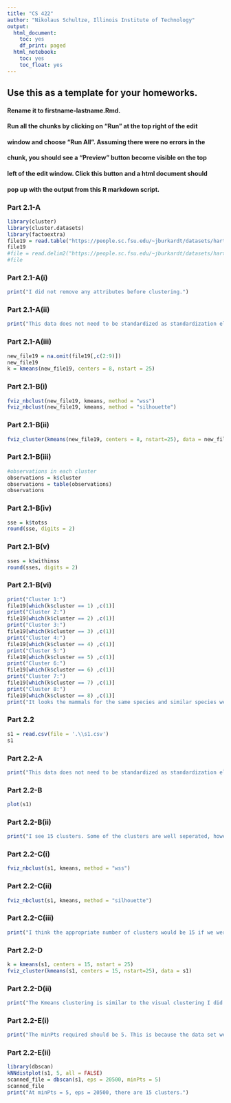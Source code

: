 ```yaml
---
title: "CS 422"
author: "Nikolaus Schultze, Illinois Institute of Technology"
output:
  html_document:
    toc: yes
    df_print: paged
  html_notebook:
    toc: yes
    toc_float: yes
---
```


<!-- More information in R Markdown can be found at:
1. https://www.ssc.wisc.edu/sscc/pubs/RFR/RFR_RMarkdown.html  This is 
   the place to start since it is a short tutorial.
2. https://rmarkdown.rstudio.com/index.html This contains a longer 
   tutorial.  Take a look at the cheatsheet in 
   https://rmarkdown.rstudio.com/lesson-15.html, it is a concise 
   reference of R Markdown on two pages.
<-->

## Use this as a template for your homeworks.
#### Rename it to firstname-lastname.Rmd.
#### Run all the chunks by clicking on "Run" at the top right of the edit 
#### window and choose "Run All".  Assuming there were no errors in the
#### chunk, you should see a "Preview" button become visible on the top
#### left of the edit window.  Click this button and a html document should
#### pop up with the output from this R markdown script.

### Part 2.1-A
```r
library(cluster)
library(cluster.datasets)
library(factoextra)
file19 = read.table("https://people.sc.fsu.edu/~jburkardt/datasets/hartigan/file19.txt", header = TRUE, skip = 20)
file19
#file = read.delim2("https://people.sc.fsu.edu/~jburkardt/datasets/hartigan/file19.txt", skip = 20,  sep = "\t", dec = ",")
#file
```

### Part 2.1-A(i)
```r
print("I did not remove any attributes before clustering.")
```

### Part 2.1-A(ii)
```r
print("This data does not need to be standardized as standardization eliminates outliers, however, this data doesn't appear to have significant outlier and every point belongs to a cluster.")
```

### Part 2.1-A(iii)
```r
new_file19 = na.omit(file19[,c(2:9)])
new_file19
k = kmeans(new_file19, centers = 8, nstart = 25)
```

### Part 2.1-B(i)
```r
fviz_nbclust(new_file19, kmeans, method = "wss")
fviz_nbclust(new_file19, kmeans, method = "silhouette")
```

### Part 2.1-B(ii)
```r
fviz_cluster(kmeans(new_file19, centers = 8, nstart=25), data = new_file19)
```

### Part 2.1-B(iii)
```r
#observations in each cluster
observations = k$cluster
observations = table(observations)
observations
```

### Part 2.1-B(iv)
```r
sse = k$totss
round(sse, digits = 2)
```

### Part 2.1-B(v)
```r
sses = k$withinss
round(sses, digits = 2)
```

### Part 2.1-B(vi)
```r
print("Cluster 1:")
file19[which(k$cluster == 1) ,c(1)]
print("Cluster 2:")
file19[which(k$cluster == 2) ,c(1)]
print("Cluster 3:")
file19[which(k$cluster == 3) ,c(1)]
print("Cluster 4:")
file19[which(k$cluster == 4) ,c(1)]
print("Cluster 5:")
file19[which(k$cluster == 5) ,c(1)]
print("Cluster 6:")
file19[which(k$cluster == 6) ,c(1)]
print("Cluster 7:")
file19[which(k$cluster == 7) ,c(1)]
print("Cluster 8:")
file19[which(k$cluster == 8) ,c(1)]
print("It looks the mammals for the same species and similar species were grouped together. This can be seen in one cluster  with multiple rats and a mouse being grouped together or another cluster where Elk, Deer, and Moose are grouped together. For me, it appears that this group is correct as a majority of the mammals were put in groups with those from the same or similar species.")
```

### Part 2.2
```r
s1 = read.csv(file = '.\\s1.csv')
s1
```

### Part 2.2-A
```r
print("This data does not need to be standardized as standardization eliminates outliers, however, this data doesn't appear to have significant outlier and every point belongs to a cluster. Standardizing this data might make the eps lower however it is not necessary.")
```

### Part 2.2-B
```r
plot(s1)
```

### Part 2.2-B(ii)
```r
print("I see 15 clusters. Some of the clusters are well seperated, however, a few clusters are relatively close together.")
```

### Part 2.2-C(i)
```r
fviz_nbclust(s1, kmeans, method = "wss")
```

### Part 2.2-C(ii)
```r
fviz_nbclust(s1, kmeans, method = "silhouette")
```

### Part 2.2-C(iii)
```r
print("I think the appropriate number of clusters would be 15 if we were to use K-Means clustering on this dataset.")
```

### Part 2.2-D
```r
k = kmeans(s1, centers = 15, nstart = 25)
fviz_cluster(kmeans(s1, centers = 15, nstart=25), data = s1)
```

### Part 2.2-D(ii)
```r
print("The Kmeans clustering is similar to the visual clustering I did myself, if not the same.")
```

### Part 2.2-E(i)
```r
print("The minPts required should be 5. This is because the data set we are given only has 2 columns so it isn't very complex and 5 is the default minPts.")
```

### Part 2.2-E(ii)
```r
library(dbscan)
kNNdistplot(s1, 5, all = FALSE)
scanned_file = dbscan(s1, eps = 20500, minPts = 5)
scanned_file
print("At minPts = 5, eps = 20500, there are 15 clusters.")
```